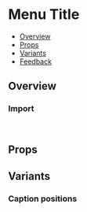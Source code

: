 
<Meta of={MenuTitleStories} />

# Menu Title

- [Overview](#overview)
- [Props](#props)
- [Variants](#variants)
- [Feedback](#feedback)

## Overview

<Canvas of={MenuTitleStories.Overview} />

### Import

```js
import { MenuTitle } from "@vibe/core";
```

## Props

<PropsTable />

## Variants

### Caption positions

<Canvas of={MenuTitleStories.CaptionPlacements} />

